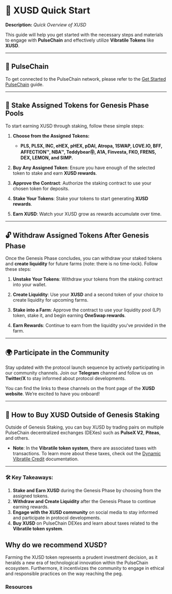 # 🚀 XUSD Quick Start

**Description:** *Quick Overview of XUSD*

This guide will help you get started with the necessary steps and materials to engage with **PulseChain** and effectively utilize **Vibratile Tokens** like **XUSD**.

---

## 🔗 PulseChain

To get connected to the PulseChain network, please refer to the [Get Started PulseChain](PulseChain) guide.

---

## 💸 Stake Assigned Tokens for Genesis Phase Pools

To start earning XUSD through staking, follow these simple steps:

1. **Choose from the Assigned Tokens:**
   - **PLS, PLSX, INC, eHEX, pHEX, pDAI, Atropa, 1SWAP, LOVE.IO, BFF, AFFECTION™, NBA™, Teddybear㉾, A1A, Finvesta, FKO, FRENS, DEX, LEMON, and SIMP.**

2. **Buy Any Assigned Token**: Ensure you have enough of the selected token to stake and earn **XUSD rewards**.

3. **Approve the Contract**: Authorize the staking contract to use your chosen token for deposits.

4. **Stake Your Tokens**: Stake your tokens to start generating **XUSD rewards**.

5. **Earn XUSD**: Watch your XUSD grow as rewards accumulate over time.

---

## 🔓 Withdraw Assigned Tokens After Genesis Phase

Once the Genesis Phase concludes, you can withdraw your staked tokens and **create liquidity** for future farms (note: there is no time-lock). Follow these steps:

1. **Unstake Your Tokens**: Withdraw your tokens from the staking contract into your wallet.

2. **Create Liquidity**: Use your **XUSD** and a second token of your choice to create liquidity for upcoming farms.

3. **Stake into a Farm**: Approve the contract to use your liquidity pool (LP) token, stake it, and begin earning **OneSwap rewards**.

4. **Earn Rewards**: Continue to earn from the liquidity you've provided in the farm.

---

## 🌍 Participate in the Community

Stay updated with the protocol launch sequence by actively participating in our community channels. Join our **Telegram** channel and follow us on **Twitter/X** to stay informed about protocol developments.

You can find the links to these channels on the front page of the **XUSD website**. We’re excited to have you onboard!

---

## 💱 How to Buy XUSD Outside of Genesis Staking

Outside of Genesis Staking, you can buy XUSD by trading pairs on multiple PulseChain decentralized exchanges (DEXes) such as **PulseX V2**, **Piteas**, and others.

- **Note**: In the **Vibratile token system**, there are associated taxes with transactions. To learn more about these taxes, check out the [Dynamic Vibratile Credit](https://xusd-docs.vercel.app/docs/DynamicVibeOverview/DynamicVibeOverview) documentation.

---

### 🛠️ Key Takeaways:
1. **Stake and Earn XUSD** during the Genesis Phase by choosing from the assigned tokens.
2. **Withdraw and Create Liquidity** after the Genesis Phase to continue earning rewards.
3. **Engage with the XUSD community** on social media to stay informed and participate in protocol developments.
4. **Buy XUSD** on PulseChain DEXes and learn about taxes related to the **Vibratile token system**.



## Why do we recommend XUSD?

Farming the XUSD token represents a prudent investment decision, as it heralds a new era of technological innovation within the PulseChain ecosystem. Furthermore, it incentivizes the community to engage in ethical and responsible practices on the way reaching the peg.


### Resources

